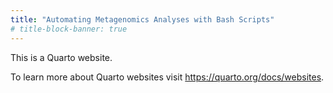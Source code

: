 ```yaml
---
title: "Automating Metagenomics Analyses with Bash Scripts"
# title-block-banner: true
---
```


This is a Quarto website.

To learn more about Quarto websites visit <https://quarto.org/docs/websites>.
